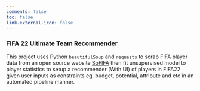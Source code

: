 ```yaml
---
comments: false
toc: false
link-external-icon: false
---
```



### FIFA 22 Ultimate Team Recommender <a href="https://github.com/FIFA22-UT-REC/fifa22-ultimate-team-recommender" style="float: right;"><i class="fab fa-github" style="color: black;"></i></a>

<!-- ### FIFA 22 Ultimate Team Recommender{#fifa-22} 

[{{< fa brands github >}}  code](https://github.com/FIFA22-UT-REC/fifa22-ultimate-team-recommender) -->

This project uses Python `beautifulSoup` and `requests` to scrap FIFA player data from an open source website [SoFIFA](https://sofifa.com/) then fit unsupervised model to player statistics to setup a recommender (With UI) of players in FIFA22 given user inputs as constraints eg. budget, potential, attribute and etc in an automated pipeline manner.